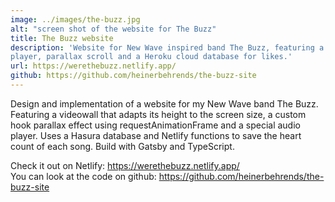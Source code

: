 ```yaml
---
image: ../images/the-buzz.jpg
alt: "screen shot of the website for The Buzz"
title: The Buzz website
description: 'Website for New Wave inspired band The Buzz, featuring a custom audio
player, parallax scroll and a Heroku cloud database for likes.'
url: https://werethebuzz.netlify.app/
github: https://github.com/heinerbehrends/the-buzz-site
---
```


Design and implementation of a website for my New Wave band The Buzz. Featuring
a videowall that adapts its height to the screen size, a custom hook parallax
effect using requestAnimationFrame and a special audio player. Uses a Hasura
database and Netlify functions to save the heart count of each song. Build with
Gatsby and TypeScript.

Check it out on Netlify: https://werethebuzz.netlify.app/ <br />
You can look at the code on github: https://github.com/heinerbehrends/the-buzz-site
